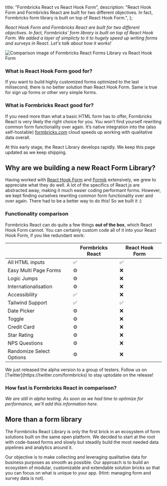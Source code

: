 
  title: "Formbricks React vs React Hook Form",
  description:
    "React Hook Form and Formbricks React are built for two different objectives. In fact, Formbricks form library is built on top of React Hook Form.",
};

_React Hook Form and Formbricks React are built for two different objectives. In fact, Formbricks' form library is built on top of React Hook Form. We added a layer of simplicty to it to hugely speed up writing forms and surveys in React. Let's talk about how it works!_

<Image
  src={HeaderImage}
  alt="Comparison image of Formbricks React Forms Library vs React Hook Form"
  className="rounded-lg"
/>

### What is **React Hook Form** good for?

If you want to build highly customized forms optimized to the last milisecond, there is no better solution than React Hook Form. Same is true for sign up forms or other very simple forms.

### What is **Formbricks React** good for?

If you need more than what a basic HTML form has to offer, Formbricks React is very likely the right choice for you. You won’t find yourself rewriting common form functionality over again. It’s native integration into the (also self-hostable) [formbricks.com](https://formbricks.com/get-started) cloud speeds up working with qualitative data overall.

<Callout title="Always uptodate" type="note">
  At this early stage, the React Library develops rapidly. We keep this page updated as we keep shipping.
</Callout>

## Why are we building a new React Form Library?

Having worked with [React Hook Form](https://react-hook-form.com) and [Formik](https://formik.org) extensively, we grew to appreciate what they do well. A lot of the specifics of React.js are abstracted away, making it much easier coding performant forms. However, we kept finding ourselves rewriting common form functionality over and over again. There had to be a better way to do this! So we built it :)

### Functionality comparison

Formbricks React can do quite a few things **out of the box**, which React Hook Form cannot. You can certainly custom code all of it into your React Hook Form, if you like redundant work:

|                          | Formbricks React | React Hook Form |
| ------------------------ | ---------------- | --------------- |
| All HTML inputs          | ✅               | ✅              |
| Easy Multi Page Forms    | ⚙️               | ❌              |
| Logic Jumps              | ⚙️               | ❌              |
| Internationalisation     | ⚙️               | ❌              |
| Accessibility            | ✅               | ❌              |
| Tailwind Support         | ✅               | ✅              |
| Date Picker              | ⚙️               | ❌              |
| Toggle                   | ⚙️               | ❌              |
| Credit Card              | ⚙️               | ❌              |
| Star Rating              | ⚙️               | ❌              |
| NPS Questions            | ⚙️               | ❌              |
| Randomize Select Options | ⚙️               | ❌              |

<Callout title="In development" type="warning">
  We just released the alpha version to a group of testers. Follow us on
  [Twitter](https://twitter.com/formbricks) to stay uptodate on the release!
</Callout>

### How fast is Formbricks React in comparison?

_We are still in alpha testing. As soon as we had time to optimize for performance, we'll add this information here._

## More than a form library

The Formbricks React Library is only the first brick in an ecosystem of form solutions built on the same open platform. We decided to start at the root with code-based forms and slowly but steadily build the most needed data pipelines and analytics around it.

Our objective is to make collecting and leveraging qualitative data for business purposes as smooth as possible. Our approach is to build an ecosystem of modular, customizable and extendable solution bricks so that you can focus on what is unique to your app.
(Hint: managing form and survey data is not).

<HeroAnimation />

<MdxTryItCTA />

